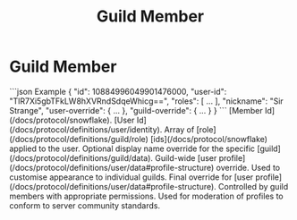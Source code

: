 ﻿---
title: Guild Member
sidebar_position: 4
---


# Guild Member

<SchemaExample path="/guild/member.json">
```json Example
{
    "id": 10884996049901476000,
    "user-id": "TlR7Xi5gbTFkLW8hXVRndSdqeWhicg==",
    "roles": [  ...  ],
    "nickname": "Sir Strange",
    "user-override": {  ...  },
    "guild-override": {  ...  }
}
```
</SchemaExample>

<ParamsList>
    <Param name="id" type="integer" required>
        [Member Id](/docs/protocol/snowflake).
    </Param>
    <Param name="user-id" type="string" required>
        [User Id](/docs/protocol/definitions/user/identity).
    </Param>
    <Param name="roles" type="array" required>
        Array of [role](/docs/protocol/definitions/guild/role) [ids](/docs/protocol/snowflake) applied to the user.
    </Param>
    <Param name="nickname" type="string">
        Optional display name override for the specific [guild](/docs/protocol/definitions/guild/data).
    </Param>
    <Param name="user-override" type="object">
        Guild-wide [user profile](/docs/protocol/definitions/user/data#profile-structure) override. Used to customise
        appearance to individual guilds.
    </Param>
    <Param name="guild-override" type="object">
        Final override for [user profile](/docs/protocol/definitions/user/data#profile-structure). Controlled by guild members with appropriate permissions. Used for moderation
        of profiles to conform to server community standards.
    </Param>
</ParamsList>